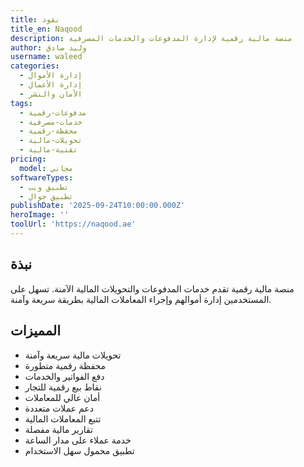 ```yaml
---
title: نقود
title_en: Naqood
description: منصة مالية رقمية لإدارة المدفوعات والخدمات المصرفية
author: وليد صادق
username: waleed
categories:
  - إدارة الأموال
  - إدارة الأعمال
  - الأمان والنشر
tags:
  - مدفوعات-رقمية
  - خدمات-مصرفية
  - محفظة-رقمية
  - تحويلات-مالية
  - تقنية-مالية
pricing:
  model: مجاني
softwareTypes:
  - تطبيق ويب
  - تطبيق جوال
publishDate: '2025-09-24T10:00:00.000Z'
heroImage: ''
toolUrl: 'https://naqood.ae'
---
```


## نبذة

منصة مالية رقمية تقدم خدمات المدفوعات والتحويلات المالية الآمنة. تسهل على المستخدمين إدارة أموالهم وإجراء المعاملات المالية بطريقة سريعة وآمنة.

## المميزات

- تحويلات مالية سريعة وآمنة
- محفظة رقمية متطورة
- دفع الفواتير والخدمات
- نقاط بيع رقمية للتجار
- أمان عالي للمعاملات
- دعم عملات متعددة
- تتبع المعاملات المالية
- تقارير مالية مفصلة
- خدمة عملاء على مدار الساعة
- تطبيق محمول سهل الاستخدام
